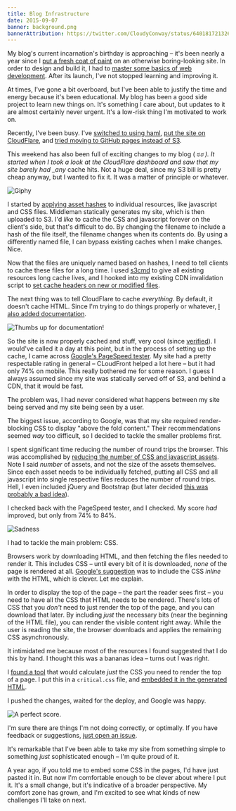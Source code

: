 ```yaml
---
title: Blog Infrastructure
date: 2015-09-07
banner: background.png
bannerAttribution: https://twitter.com/CloudyConway/status/640181721326059520
---
```


My blog's current incarnation's birthday is approaching – it's been nearly a year since I [put a fresh coat of paint](/blog/fresh-coat-of-paint/) on an otherwise boring-looking site. In order to design and build it, I had to [master some basics of web development](/blog/blog-transition-retrospective/). After its launch, I've not stopped learning and improving it.

At times, I've gone a bit overboard, but I've been able to justify the time and energy because it's been educational. My blog has been a good side project to learn new things on. It's something I care about, but updates to it are almost certainly never urgent. It's a low-risk thing I'm motivated to work on.

Recently, I've been busy. I've [switched to using haml](https://github.com/ashfurrow/blog/pull/124), [put the site on CloudFlare](https://github.com/ashfurrow/blog/pull/132), and [tried moving to GitHub pages instead of S3](https://github.com/ashfurrow/blog/tree/archive-gh-pages).

This weekend has also been full of exciting changes to my blog ( ಠ*ಠ ). It started when I took a look at the CloudFlare dashboard and saw that my site barely had \_any* cache hits. Not a huge deal, since my S3 bill is pretty cheap anyway, but I wanted to fix it. It was a matter of principle or whatever.

![Giphy](https://media4.giphy.com/media/14uycovNIQpFf2/giphy.gif)

I started by [applying asset hashes](https://github.com/ashfurrow/blog/commit/77ae72d62b95d20055707f818a39b18715cab003) to individual resources, like javascript and CSS files. Middleman statically generates my site, which is then uploaded to S3. I'd _like_ to cache the CSS and javascript forever on the client's side, but that's difficult to do. By changing the filename to include a hash of the file itself, the filename changes when its contents do. By using a differently named file, I can bypass existing caches when I make changes. Nice.

Now that the files are uniquely named based on hashes, I need to tell clients to cache these files for a long time. I used [s3cmd](https://github.com/s3tools/s3cmd) to give all existing resources long cache lives, and I hooked into my existing CDN invalidation script to [set cache headers on new or modified files](https://github.com/ashfurrow/blog/blob/78b0313fb131fb325f81dc60ad456cf1c69261a6/config.rb#L95-L105).

The next thing was to tell CloudFlare to cache _everything_. By default, it doesn't cache HTML. Since I'm trying to do things properly or whatever, [I also added documentation](https://github.com/ashfurrow/blog/commit/eba80f4be5d3e33b83550a9441a291bc7a01b3d3#diff-04c6e90faac2675aa89e2176d2eec7d8R62).

![Thumbs up for documentation!](https://media1.giphy.com/media/vtVpHbnPi9TLa/giphy.gif)

So the site is now properly cached and stuff, very cool (since [verified](https://twitter.com/ashfurrow/status/640877854478217216)). I would've called it a day at this point, but in the process of setting up the cache, I came across [Google's PageSpeed tester](https://developers.google.com/speed/pagespeed/insights/). My site had a pretty respectable rating in general – CLoudFront helped a lot here – but it had only 74% on mobile. This really bothered me for some reason. I guess I always assumed since my site was statically served off of S3, and behind a CDN, that it would be fast.

The problem was, I had never considered what happens between my site being served and my site being seen by a user.

The biggest issue, according to Google, was that my site required render-blocking CSS to display "above the fold content." Their recommendations seemed _way_ too difficult, so I decided to tackle the smaller problems first.

I spent significant time reducing the number of round trips the browser. This was accomplished by [reducing the number of CSS and javascript assets](https://github.com/ashfurrow/blog/commit/55a87af4381cbd38526e3dd38ec953446679e5f0). Note I said _number_ of assets, and not the size of the assets themselves. Since each asset needs to be individually fetched, putting all CSS and all javascript into single respective files reduces the number of round trips. Hell, I even included jQuery and Bootstrap (but later decided [this was probably a bad idea](https://github.com/ashfurrow/blog/commit/6371865b135fea464fc3233fb64027fce9ab4fe8)).

I checked back with the PageSpeed tester, and I checked. My score _had_ improved, but only from 74% to 84%.

![Sadness](sad.gif)

I had to tackle the main problem: CSS.

Browsers work by downloading HTML, and then fetching the files needed to render it. This includes CSS – until every bit of it is downloaded, _none_ of the page is rendered at all. [Google's suggestion](https://developers.google.com/speed/docs/insights/OptimizeCSSDelivery) was to include the CSS _inline_ with the HTML, which is clever. Let me explain.

In order to display the top of the page – the part the reader sees first – you need to have all the CSS that HTML needs to be rendered. There's lots of CSS that you _don't_ need to just render the top of the page, and you can download that later. By including _just_ the necessary bits (near the beginning of the HTML file), you can render the visible content right away. While the user is reading the site, the browser downloads and applies the remaining CSS asynchronously.

It intimidated me because most of the resources I found suggested that I do this by hand. I thought this was a bananas idea – turns out I was right.

I [found a tool](https://jonassebastianohlsson.com/criticalpathcssgenerator/) that would calculate _just_ the CSS you need to render the top of a page. I put this in a `critical.css` file, and [embedded it in the generated HTML](https://github.com/ashfurrow/blog/commit/22eb6cb5d05e2aceb698c7e2ce5021272b7d1055#diff-b23996f3eeec7cadc058b2c068e47082R8).

I pushed the changes, waited for the deploy, and Google was happy.

![A perfect score.](results.png)

I'm sure there are things I'm not doing correctly, or optimally. If you have feedback or suggestions, [just open an issue](https://github.com/ashfurrow/blog/issues/new).

It's remarkable that I've been able to take my site from something simple to something _just_ sophisticated enough – I'm quite proud of it.

A year ago, if you told me to embed some CSS in the pages, I'd have just pasted it in. But now I'm comfortable enough to be clever about where I put it. It's a small change, but it's indicative of a broader perspective. My comfort zone has grown, and I'm excited to see what kinds of new challenges I'll take on next.
